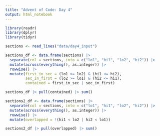 ```yaml
---
title: "Advent of Code: Day 4"
output: html_notebook
---
```


```r
library(readr)
library(dplyr)
library(tidyr)
```

```r
sections <- read_lines("data/day4_input") 

sections_df <- data.frame(sections) |> 
  separate(col = sections, into = c("lo1", "hi1", "lo2", "hi2")) |> 
  mutate(across(everything(), as.integer)) |> 
  rowwise() |> 
  mutate(first_in_sec = (lo1 >= lo2) & (hi1 <= hi2),
         sec_in_first = (lo2 >= lo1) & (hi2 <= hi1),
         contained = first_in_sec | sec_in_first) 

sections_df |> pull(contained) |> sum()
```

```r
sections2_df <- data.frame(sections) |> 
  separate(col = sections, into = c("lo1", "hi1", "lo2", "hi2")) |> 
  mutate(across(everything(), as.integer)) |> 
  rowwise() |> 
  mutate(overlapped = !(hi1 < lo2 | hi2 < lo1))

sections2_df |> pull(overlapped) |> sum()
```
